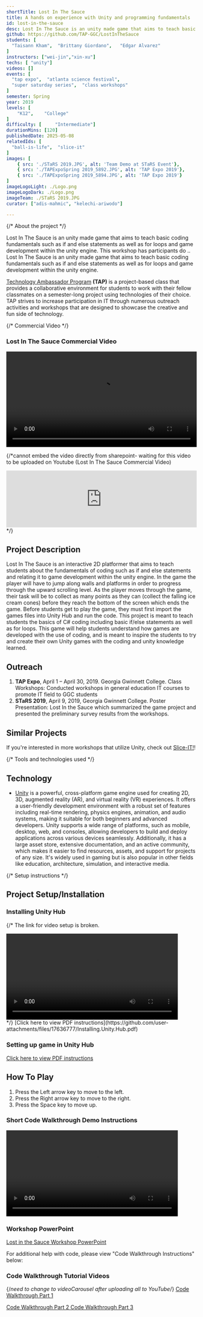 ```yaml
---
shortTitle: Lost In The Sauce
title: A hands on experience with Unity and programming fundamentals
id: lost-in-the-sauce
desc: Lost In The Sauce is an unity made game that aims to teach basic coding fundamentals such as if and else statements as well as for loops and game development within the unity engine.
github: https://github.com/TAP-GGC/LostInTheSauce
students: [
  "Taisann Kham",  "Brittany Giordano",   "Edgar Alvarez"
]
instructors: ["wei-jin","xin-xu"]
techs: [ "unity"]
videos: []
events: [
  "tap expo",  "atlanta science festival",
  "super saturday series",  "class workshops"
]
semester: Spring
year: 2019
levels: [
    "K12",    "College"
]
difficulty: [     "Intermediate"]
durationMins: [120]
publishedDate: 2025-05-08
relatedIds: [
  "ball-is-life",  "slice-it"
]
images: [
    { src: './STaRS 2019.JPG', alt: 'Team Demo at STaRS Event'},
    { src: './TAPExpoSpring 2019_5892.JPG', alt: 'TAP Expo 2019'},
    { src: './TAPExpoSpring 2019_5894.JPG', alt: 'TAP Expo 2019'}
]
imageLogoLight: ./Logo.png
imageLogoDark: ./Logo.png
imageTeam: ./STaRS 2019.JPG
curator: ["adis-mahmic", "kelechi-ariwodo"]

---
```





{/* About the project */}

Lost In The Sauce is an unity made game that aims to teach basic coding fundamentals such as if and else statements as well as for 
loops and game development within the unity engine. This workshop has participants do .. Lost In The Sauce is an unity made game that 
aims to teach basic coding fundamentals such as if and else statements as well as for loops and game development within the unity engine.

[Technology Ambassador Program](https://tapggc.org/) <b>(TAP)</b> is a project-based class that provides a collaborative environment for students to work with their fellow classmates on a semester-long project using technologies of their choice. TAP strives to increase participation in IT through numerous outreach activities and workshops that are designed to showcase the creative and fun side of technology.

{/* Commercial Video */}
<div className="video-container">
  <h3>Lost In The Sauce Commercial Video</h3>
    <video width="100%" controls>
      <source src="https://github.com/user-attachments/assets/b74bc19d-e149-4517-9abf-ab1174eb6517" 
        type="video/mp4" />
      Your browser does not support the video tag.
    </video>

  {/*cannot embed the video directly from sharepoint- waiting for this video to be uploaded on Youtube (Lost In The Sauce Commercial Video)
  <iframe src="https://ggcedu-my.sharepoint.com/:v:/g/personal/adolocmihu_ggc_edu/EcNU3glgVK1JqUpWByHE9nwBMh-b2P65libPe637sZ7JLQ?nav=eyJyZWZlcnJhbEluZm8iOnsicmVmZXJyYWxBcHAiOiJPbmVEcml2ZUZvckJ1c2luZXNzIiwicmVmZXJyYWxBcHBQbGF0Zm9ybSI6IldlYiIsInJlZmVycmFsTW9kZSI6InZpZXciLCJyZWZlcnJhbFZpZXciOiJNeUZpbGVzTGlua0NvcHkifX0&e=bWGRdT&embed=true" 
          width = "100%"
          frameborder= "0"
          allowfullscreen >
    
  </iframe>
  */}
</div>


## Project Description

Lost In The Sauce is an interactive 2D platformer that aims to teach students about the fundamentals of coding such as if and else statements and relating it to game development within the unity engine. In the game the player will have to jump along walls and platforms in order to progress through the upward scrolling level. As the player moves through the game, their task will be to collect as many points as they can (collect the falling ice cream cones) before they reach the bottom of the screen which ends the game. Before students get to play the game, they must first import the games files into Unity Hub and run the code. This project is meant to teach students the basics of C# coding including basic if/else statements as well as for loops. This game will help students understand how games are developed with the use of coding, and is meant to inspire the students to try and create their own Unity games with the coding and unity knowledge learned.


## Outreach

1. <b>TAP Expo</b>, April 1 – April 30, 2019. Georgia Gwinnett College. Class Workshops: Conducted workshops in general education IT courses to promote IT field to GGC students 
2. <b>STaRS 2019</b>, April 9, 2019, Georgia Gwinnett College. Poster Presentation: Lost In the Sauce which summarized the game project and presented the preliminary survey results from the  workshops.  
 
## Similar Projects

If you're interested in more workshops that utilize Unity, check out [Slice-IT!](https://github.com/TAP-GGC/SliceIT)!

{/* Tools and technologies used */}

## Technology

<Logo src={UnityLogo.src} alt="Unity Logo" />

- [Unity](https://Unity.com/games) is a powerful, cross-platform game engine used for creating 2D, 3D, augmented reality (AR), and virtual reality (VR) experiences. It offers a user-friendly development environment with a robust set of features including real-time rendering, physics engines, animation, and audio systems, making it suitable for both beginners and advanced developers. Unity supports a wide range of platforms, such as mobile, desktop, web, and consoles, allowing developers to build and deploy applications across various devices seamlessly. Additionally, it has a large asset store, extensive documentation, and an active community, which makes it easier to find resources, assets, and support for projects of any size. It's widely used in gaming but is also popular in other fields like education, architecture, simulation, and interactive media.

{/* Setup instructions */}

## Project Setup/Installation

### Installing Unity Hub
{/* The link for video setup is broken.
<div className="video-container">
  <video width="90%" controls>
    <source 
      src="https://github.com/user-attachments/assets/00514202-8540-42b9-94b1-b793dbd76e12" 
      type="video/mp4" 
    />
    Your browser does not support the video tag.
  </video>
</div>
*/}
[Click here to view PDF instructions](https://github.com/user-attachments/files/17636777/Installing.Unity.Hub.pdf) 

### Setting up game in Unity Hub 
[Click here to view PDF instructions](https://github.com/user-attachments/files/17842940/UnityHub.Game.Setup.2.pdf)

## How To Play
1. Press the Left arrow key to move to the left.
2. Press the Right arrow key to move to the right.
3. Press the Space key to move up.

### Short Code Walkthrough Demo Instructions
<div className="video-container">
<video width="90%" controls>
    <source src="https://raw.githubusercontent.com/TAP-GGC/LostInTheSauce/main/media/videos/Code%20Walkthrough-1.mp4"  
      type="video/mp4" />
    Your browser does not support the video tag.
  </video>
</div>


### Workshop PowerPoint
<a href="https://github.com/TAP-GGC/LostInTheSauce/blob/360f68cb3828e12504ace5fe394b3877f163eba1/documents/tutorial%20materials/Lost%20in%20the%20Sauce%20Workshop.pptx" target="_blank" rel="noopener noreferrer">
Lost in the Sauce Workshop PowerPoint
</a>


For additional help with code, please view "Code Walkthrough Instructions" below:

### Code Walkthrough Tutorial Videos
{/*need to change to videoCarousel after uploading all to YouTube*/}
<a href="https://ggcedu-my.sharepoint.com/:v:/g/personal/adolocmihu_ggc_edu/ETZzjhhcoKJLodLIf7jYiuIBaYO2DHmD0VS8tPaq3sGHXg?nav=eyJyZWZlcnJhbEluZm8iOnsicmVmZXJyYWxBcHAiOiJPbmVEcml2ZUZvckJ1c2luZXNzIiwicmVmZXJyYWxBcHBQbGF0Zm9ybSI6IldlYiIsInJlZmVycmFsTW9kZSI6InZpZXciLCJyZWZlcnJhbFZpZXciOiJNeUZpbGVzTGlua0NvcHkifX0&e=Jt8bYJ" target="_blank" rel="noopener noreferrer">
Code Walkthrough Part 1
</a> 

<a href="https://ggcedu-my.sharepoint.com/:v:/g/personal/adolocmihu_ggc_edu/EX0UjgbL6pdOjJ2GXS5Iub0B4JPY703TgH-G7Ca5oSd_0w?nav=eyJyZWZlcnJhbEluZm8iOnsicmVmZXJyYWxBcHAiOiJPbmVEcml2ZUZvckJ1c2luZXNzIiwicmVmZXJyYWxBcHBQbGF0Zm9ybSI6IldlYiIsInJlZmVycmFsTW9kZSI6InZpZXciLCJyZWZlcnJhbFZpZXciOiJNeUZpbGVzTGlua0NvcHkifX0&e=WjdUn3" target="_blank" rel="noopener noreferrer">
Code Walkthrough Part 2
</a>

<a href="https://ggcedu-my.sharepoint.com/:v:/g/personal/adolocmihu_ggc_edu/EdWdHY_IhutIowWH1GLcNhwBMwBasgJOgURknpJULO78Nw?nav=eyJyZWZlcnJhbEluZm8iOnsicmVmZXJyYWxBcHAiOiJPbmVEcml2ZUZvckJ1c2luZXNzIiwicmVmZXJyYWxBcHBQbGF0Zm9ybSI6IldlYiIsInJlZmVycmFsTW9kZSI6InZpZXciLCJyZWZlcnJhbFZpZXciOiJNeUZpbGVzTGlua0NvcHkifX0&e=VdTHep" target="_blank" rel="noopener noreferrer">
Code Walkthrough Part 3
</a>